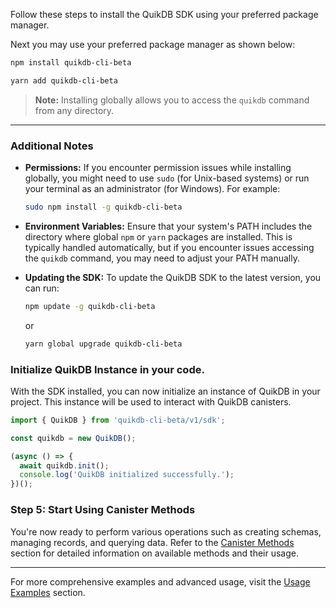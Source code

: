 Follow these steps to install the QuikDB SDK using your preferred package manager.

Next you may use your preferred package manager as shown below:

<CodeGroup>
  <CodeGroupItem title="npm" active>

  ```bash
  npm install quikdb-cli-beta
  ```

  </CodeGroupItem>

  <CodeGroupItem title="yarn">

  ```bash
  yarn add quikdb-cli-beta
  ```

  </CodeGroupItem>
</CodeGroup>

> **Note:** Installing globally allows you to access the `quikdb` command from any directory.

---

### Additional Notes

- **Permissions:** If you encounter permission issues while installing globally, you might need to use `sudo` (for Unix-based systems) or run your terminal as an administrator (for Windows). For example:

  ```bash
  sudo npm install -g quikdb-cli-beta
  ```

- **Environment Variables:** Ensure that your system's PATH includes the directory where global `npm` or `yarn` packages are installed. This is typically handled automatically, but if you encounter issues accessing the `quikdb` command, you may need to adjust your PATH manually.

- **Updating the SDK:** To update the QuikDB SDK to the latest version, you can run:

  ```bash
  npm update -g quikdb-cli-beta
  ```

  or

  ```bash
  yarn global upgrade quikdb-cli-beta
  ```

### Initialize QuikDB Instance in your code.

With the SDK installed, you can now initialize an instance of QuikDB in your project. This instance will be used to interact with QuikDB canisters.

```typescript
import { QuikDB } from 'quikdb-cli-beta/v1/sdk';

const quikdb = new QuikDB();

(async () => {
  await quikdb.init();
  console.log('QuikDB initialized successfully.');
})();
```

### Step 5: Start Using Canister Methods

You're now ready to perform various operations such as creating schemas, managing records, and querying data. Refer to the [Canister Methods](./canister-methods) section for detailed information on available methods and their usage.

---

For more comprehensive examples and advanced usage, visit the [Usage Examples](./usage-examples) section.
